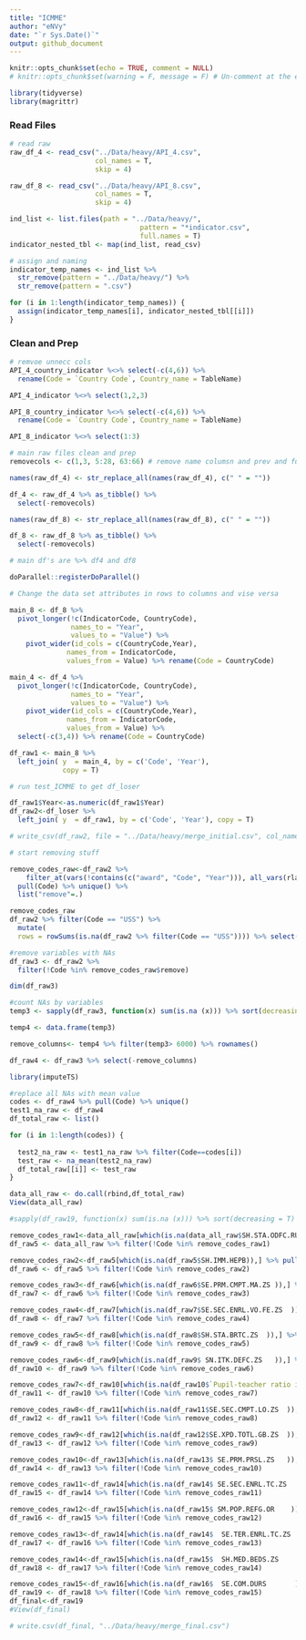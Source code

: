 ```yaml
---
title: "ICMME"
author: "eNVy"
date: "`r Sys.Date()`"
output: github_document
---
```


```r
knitr::opts_chunk$set(echo = TRUE, comment = NULL)
# knitr::opts_chunk$set(warning = F, message = F) # Un-comment at the end
```

```r
library(tidyverse)
library(magrittr)
```


### Read Files

```r
# read raw
raw_df_4 <- read_csv("../Data/heavy/API_4.csv", 
                     col_names = T,
                     skip = 4)

raw_df_8 <- read_csv("../Data/heavy/API_8.csv", 
                     col_names = T, 
                     skip = 4)

ind_list <- list.files(path = "../Data/heavy/", 
                                pattern = "*indicator.csv", 
                                full.names = T)
indicator_nested_tbl <- map(ind_list, read_csv)
```

```r
# assign and naming
indicator_temp_names <- ind_list %>% 
  str_remove(pattern = "../Data/heavy/") %>% 
  str_remove(pattern = ".csv")

for (i in 1:length(indicator_temp_names)) {
  assign(indicator_temp_names[i], indicator_nested_tbl[[i]])
}
```


### Clean and Prep

```r
# remvoe unnecc cols
API_4_country_indicator %<>% select(-c(4,6)) %>% 
  rename(Code = `Country Code`, Country_name = TableName)

API_4_indicator %<>% select(1,2,3)

API_8_country_indicator %<>% select(-c(4,6)) %>% 
  rename(Code = `Country Code`, Country_name = TableName)

API_8_indicator %<>% select(1:3)
```


```r
# main raw files clean and prep
removecols <- c(1,3, 5:28, 63:66) # remove name columsn and prev and future years

names(raw_df_4) <- str_replace_all(names(raw_df_4), c(" " = ""))

df_4 <- raw_df_4 %>% as_tibble() %>% 
  select(-removecols)

names(raw_df_8) <- str_replace_all(names(raw_df_8), c(" " = ""))

df_8 <- raw_df_8 %>% as_tibble() %>% 
  select(-removecols)

# main df's are %>% df4 and df8
```


```r
doParallel::registerDoParallel()
```


```r
# Change the data set attributes in rows to columns and vise versa

main_8 <- df_8 %>% 
  pivot_longer(!c(IndicatorCode, CountryCode), 
               names_to = "Year", 
               values_to = "Value") %>% 
    pivot_wider(id_cols = c(CountryCode,Year), 
              names_from = IndicatorCode, 
              values_from = Value) %>% rename(Code = CountryCode)

main_4 <- df_4 %>% 
  pivot_longer(!c(IndicatorCode, CountryCode), 
               names_to = "Year", 
               values_to = "Value") %>% 
    pivot_wider(id_cols = c(CountryCode,Year), 
              names_from = IndicatorCode, 
              values_from = Value) %>% 
  select(-c(3,4)) %>% rename(Code = CountryCode)
```


```r
df_raw1 <- main_8 %>%  
  left_join( y  = main_4, by = c('Code', 'Year'), 
             copy = T)
```


```r
# run test_ICMME to get df_loser

df_raw1$Year<-as.numeric(df_raw1$Year)
df_raw2<-df_loser %>% 
  left_join( y  = df_raw1, by = c('Code', 'Year'), copy = T)

# write_csv(df_raw2, file = "../Data/heavy/merge_initial.csv", col_names = T )
```

```r
# start removing stuff

remove_codes_raw<-df_raw2 %>% 
    filter_at(vars(!contains(c("award", "Code", "Year"))), all_vars(rlang::are_na(.))) %>% 
  pull(Code) %>% unique() %>% 
  list("remove"=.) 

remove_codes_raw
df_raw2 %>% filter(Code == "USS") %>% 
  mutate( 
  rows = rowSums(is.na(df_raw2 %>% filter(Code == "USS")))) %>% select(c("Code", "Year", "rows"))

```


```r
#remove variables with NAs
df_raw3 <- df_raw2 %>% 
  filter(!Code %in% remove_codes_raw$remove)

dim(df_raw3)
```


```r
#count NAs by variables
temp3 <- sapply(df_raw3, function(x) sum(is.na (x))) %>% sort(decreasing = T) 

temp4 <- data.frame(temp3)

remove_columns<- temp4 %>% filter(temp3> 6000) %>% rownames()

df_raw4 <- df_raw3 %>% select(-remove_columns)

```


```r
library(imputeTS)
```



```r
#replace all NAs with mean value
codes <- df_raw4 %>% pull(Code) %>% unique() 
test1_na_raw <- df_raw4
df_total_raw <- list()

for (i in 1:length(codes)) {
  
  test2_na_raw <- test1_na_raw %>% filter(Code==codes[i])
  test_raw <- na_mean(test2_na_raw)
  df_total_raw[[i]] <- test_raw
}

data_all_raw <- do.call(rbind,df_total_raw)
View(data_all_raw)
```


```r
#sapply(df_raw19, function(x) sum(is.na (x))) %>% sort(decreasing = T) 

remove_codes_raw1<-data_all_raw[which(is.na(data_all_raw$SH.STA.ODFC.RU.ZS)),] %>% pull(Code) %>% unique()
df_raw5 <- data_all_raw %>% filter(!Code %in% remove_codes_raw1)

remove_codes_raw2<-df_raw5[which(is.na(df_raw5$SH.IMM.HEPB)),] %>% pull(Code) %>% unique()
df_raw6 <- df_raw5 %>% filter(!Code %in% remove_codes_raw2)

remove_codes_raw3<-df_raw6[which(is.na(df_raw6$SE.PRM.CMPT.MA.ZS )),] %>% pull(Code) %>% unique()
df_raw7 <- df_raw6 %>% filter(!Code %in% remove_codes_raw3)

remove_codes_raw4<-df_raw7[which(is.na(df_raw7$SE.SEC.ENRL.VO.FE.ZS  )),] %>% pull(Code) %>% unique()
df_raw8 <- df_raw7 %>% filter(!Code %in% remove_codes_raw4)

remove_codes_raw5<-df_raw8[which(is.na(df_raw8$SH.STA.BRTC.ZS  )),] %>% pull(Code) %>% unique()
df_raw9 <- df_raw8 %>% filter(!Code %in% remove_codes_raw5)

remove_codes_raw6<-df_raw9[which(is.na(df_raw9$ SN.ITK.DEFC.ZS   )),] %>% pull(Code) %>% unique()
df_raw10 <- df_raw9 %>% filter(!Code %in% remove_codes_raw6)

remove_codes_raw7<-df_raw10[which(is.na(df_raw10$`Pupil-teacher ratio in pre-primary education (headcount basis)`   )),] %>% pull(Code) %>% unique()
df_raw11 <- df_raw10 %>% filter(!Code %in% remove_codes_raw7)

remove_codes_raw8<-df_raw11[which(is.na(df_raw11$SE.SEC.CMPT.LO.ZS  )),] %>% pull(Code) %>% unique()
df_raw12 <- df_raw11 %>% filter(!Code %in% remove_codes_raw8)

remove_codes_raw9<-df_raw12[which(is.na(df_raw12$SE.XPD.TOTL.GB.ZS  )),] %>% pull(Code) %>% unique()
df_raw13 <- df_raw12 %>% filter(!Code %in% remove_codes_raw9)

remove_codes_raw10<-df_raw13[which(is.na(df_raw13$ SE.PRM.PRSL.ZS   )),] %>% pull(Code) %>% unique()
df_raw14 <- df_raw13 %>% filter(!Code %in% remove_codes_raw10)

remove_codes_raw11<-df_raw14[which(is.na(df_raw14$ SE.SEC.ENRL.TC.ZS    )),] %>% pull(Code) %>% unique()
df_raw15 <- df_raw14 %>% filter(!Code %in% remove_codes_raw11)

remove_codes_raw12<-df_raw15[which(is.na(df_raw15$ SM.POP.REFG.OR    )),] %>% pull(Code) %>% unique()
df_raw16 <- df_raw15 %>% filter(!Code %in% remove_codes_raw12)

remove_codes_raw13<-df_raw14[which(is.na(df_raw14$  SE.TER.ENRL.TC.ZS     )),] %>% pull(Code) %>% unique()
df_raw17 <- df_raw16 %>% filter(!Code %in% remove_codes_raw13)

remove_codes_raw14<-df_raw15[which(is.na(df_raw15$  SH.MED.BEDS.ZS      )),] %>% pull(Code) %>% unique()
df_raw18 <- df_raw17 %>% filter(!Code %in% remove_codes_raw14)

remove_codes_raw15<-df_raw16[which(is.na(df_raw16$  SE.COM.DURS       )),] %>% pull(Code) %>% unique()
df_raw19 <- df_raw18 %>% filter(!Code %in% remove_codes_raw15)
df_final<-df_raw19
#View(df_final)


```


```r
# write.csv(df_final, "../Data/heavy/merge_final.csv")
```



